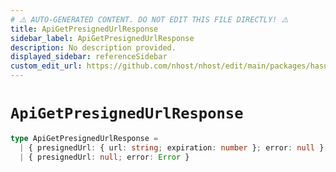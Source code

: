 ```yaml
---
# ⚠️ AUTO-GENERATED CONTENT. DO NOT EDIT THIS FILE DIRECTLY! ⚠️
title: ApiGetPresignedUrlResponse
sidebar_label: ApiGetPresignedUrlResponse
description: No description provided.
displayed_sidebar: referenceSidebar
custom_edit_url: https://github.com/nhost/nhost/edit/main/packages/hasura-storage-js/src/packages/hasura-storage-js/src/utils/types.ts#L77
---
```


# `ApiGetPresignedUrlResponse`

```ts
type ApiGetPresignedUrlResponse =
  | { presignedUrl: { url: string; expiration: number }; error: null }
  | { presignedUrl: null; error: Error }
```
